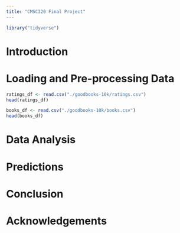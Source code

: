 ```yaml
---
title: "CMSC320 Final Project"
---
```


```r
library("tidyverse")
```

# Introduction

# Loading and Pre-processing Data

```r
ratings_df <- read.csv("./goodbooks-10k/ratings.csv")
head(ratings_df)

books_df <- read.csv("./goodbooks-10k/books.csv")
head(books_df)
```

# Data Analysis

# Predictions

# Conclusion

# Acknowledgements